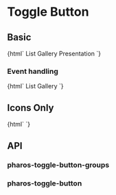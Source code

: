 
<Meta title="Components/Toggle Button Group" />

# Toggle Button

## Basic

<Canvas withToolbar>
  <Story name="Base">
    {html`
      <pharos-toggle-button-group>
        <pharos-toggle-button
          @click="${() => {
            document.querySelector('#list-view').style.display = 'block';
            document.querySelector('#gallery-view').style.display = 'none';
            document.querySelector('#presentation-view').style.display = 'none';
          }}"
          icon-left="view-list"
          id="view-list-button"
        >
          List
        </pharos-toggle-button>
        <pharos-toggle-button
          @click="${() => {
            document.querySelector('#list-view').style.display = 'none';
            document.querySelector('#gallery-view').style.display = 'block';
            document.querySelector('#presentation-view').style.display = 'none';
          }}"
          icon-left="view-gallery"
          id="view-gallery-button"
        >
          Gallery
        </pharos-toggle-button>
        <pharos-toggle-button
          @click="${() => {
            document.querySelector('#list-view').style.display = 'none';
            document.querySelector('#gallery-view').style.display = 'none';
            document.querySelector('#presentation-view').style.display = 'block';
          }}"
          icon-left="image"
          id="view-presentation-button"
        >
          Presentation
        </pharos-toggle-button>
      </pharos-toggle-button-group>
      <div id="list-view" style="display: none">List view</div>
      <div id="gallery-view" style="display: none">Gallery view</div>
      <div id="presentation-view" style="display: none">Presentation view</div>
    `}
  </Story>
</Canvas>

### Event handling

<Canvas>
  <Story name="Events">
    {html`
      <pharos-toggle-button-group
        @pharos-toggle-button-selected="${(e) => action('Selected')(e.target.id)}"
      >
        <pharos-toggle-button id="list-mode-button" icon-left="view-list">
          List
        </pharos-toggle-button>
        <pharos-toggle-button id="gallery-mode-button" icon-left="view-gallery">
          Gallery
        </pharos-toggle-button>
      </pharos-toggle-button-group>
    `}
  </Story>
</Canvas>

## Icons Only

<Canvas withToolbar>
  <Story name="Icons Only">
    {html`
      <pharos-toggle-button-group>
        <pharos-toggle-button icon="view-list" id="view-list-button"></pharos-toggle-button>
        <pharos-toggle-button icon="view-gallery" id="view-gallery-button"></pharos-toggle-button>
        <pharos-toggle-button icon="image" id="view-presentation-button"></pharos-toggle-button>
      </pharos-toggle-button-group>
    `}
  </Story>
</Canvas>

## API

### pharos-toggle-button-groups

<ArgsTable of="pharos-toggle-button-group" />

### pharos-toggle-button

<ArgsTable of="pharos-toggle-button" />
